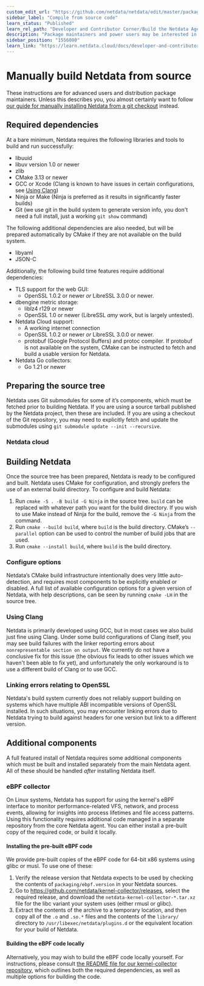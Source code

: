 ```yaml
---
custom_edit_url: "https://github.com/netdata/netdata/edit/master/packaging/installer/methods/source.md"
sidebar_label: "Compile from source code"
learn_status: "Published"
learn_rel_path: "Developer and Contributor Corner/Build the Netdata Agent Yourself"
description: "Package maintainers and power users may be interested in manually building Netdata from source without using any of our installation scripts."
sidebar_position: "1556080"
learn_link: "https://learn.netdata.cloud/docs/developer-and-contributor-corner/build-the-netdata-agent-yourself/compile-from-source-code"
---
```



# Manually build Netdata from source

These instructions are for advanced users and distribution package
maintainers. Unless this describes you, you almost certainly want
to follow [our guide for manually installing Netdata from a git
checkout](/docs/developer-and-contributor-corner/install-the-netdata-agent-from-a-git-checkout) instead.

## Required dependencies

At a bare minimum, Netdata requires the following libraries and tools
to build and run successfully:

-   libuuid
-   libuv version 1.0 or newer
-   zlib
-   CMake 3.13 or newer
-   GCC or Xcode (Clang is known to have issues in certain configurations, see [Using Clang](#using-clang))
-   Ninja or Make (Ninja is preferred as it results in significantly faster builds)
-   Git (we use git in the build system to generate version info, you don't need a full install, just a working `git show` command)

The following additional dependencies are also needed, but will be prepared automatically by CMake if they are not available on the build system.

-   libyaml
-   JSON-C

Additionally, the following build time features require additional dependencies:

-   TLS support for the web GUI:
    -   OpenSSL 1.0.2 or newer _or_ LibreSSL 3.0.0 or newer.
-   dbengine metric storage:
    -   liblz4 r129 or newer
    -   OpenSSL 1.0 or newer (LibreSSL _amy_ work, but is largely untested).
-   Netdata Cloud support:
    -   A working internet connection
    -   OpenSSL 1.0.2 or newer _or_ LibreSSL 3.0.0 or newer.
    -   protobuf (Google Protocol Buffers) and protoc compiler. If protobuf is not available on the system,
        CMake can be instructed to fetch and build a usable version for Netdata.
-   Netdata Go collectors:
    -   Go 1.21 or newer

## Preparing the source tree

Netdata uses Git submodules for some of it’s components, which must be fetched prior to building Netdata. If you
are using a source tarball published by the Netdata project, then these are included. If you are using a checkout
of the Git repository, you may need to explicitly fetch and update the submodules using `git submodule update
--init --recursive`.

### Netdata cloud

## Building Netdata

Once the source tree has been prepared, Netdata is ready to be configured
and built. Netdata uses CMake for configuration, and strongly prefers
the use of an external build directory. To configure and build Netdata:

1. Run `cmake -S . -B build -G Ninja` in the source tree. `build` can be replaced with whatever path you want for the build directory. If you wish to use Make instead of Ninja for the build, remove the `-G Ninja` from the command.
2. Run `cmake --build build`, where `build` is the build directory. CMake’s `--parallel` option can be used to control the number of build jobs that are used.
3. Run `cmake --install build`, where `build` is the build directory.

### Configure options

Netdata’s CMake build infrastructure intentionally does very little auto-detection, and requires most components
to be explicitly enabled or disabled. A full list of available configuration options for a given version of Netdata,
with help descriptions, can be seen by running `cmake -LH` in the source tree.

### Using Clang

Netdata is primarily developed using GCC, but in most cases we also
build just fine using Clang. Under some build configurations of Clang
itself, you may see build failures with the linker reporting errors
about `nonrepresentable section on output`. We currently do not have a
conclusive fix for this issue (the obvious fix leads to other issues which
we haven't been able to fix yet), and unfortunately the only workaround
is to use a different build of Clang or to use GCC.

### Linking errors relating to OpenSSL

Netdata's build system currently does not reliably support building
on systems which have multiple ABI incompatible versions of OpenSSL
installed. In such situations, you may encounter linking errors due to
Netdata trying to build against headers for one version but link to a
different version.

## Additional components

A full featured install of Netdata requires some additional components
which must be built and installed separately from the main Netdata
agent. All of these should be handled _after_ installing Netdata itself.

### eBPF collector

On Linux systems, Netdata has support for using the kernel's eBPF
interface to monitor performance-related VFS, network, and process events,
allowing for insights into process lifetimes and file access
patterns. Using this functionality requires additional code managed in
a separate repository from the core Netdata agent. You can either install
a pre-built copy of the required code, or build it locally.

#### Installing the pre-built eBPF code

We provide pre-built copies of the eBPF code for 64-bit x86 systems
using glibc or musl. To use one of these:

1.  Verify the release version that Netdata expects to be used by checking
    the contents of `packaging/ebpf.version` in your Netdata sources.
2.  Go to https://github.com/netdata/kernel-collector/releases, select the
    required release, and download the `netdata-kernel-collector-*.tar.xz`
    file for the libc variant your system uses (either rmusl or glibc).
3.  Extract the contents of the archive to a temporary location, and then
    copy all of the `.o` and `.so.*` files and the contents of the `library/`
    directory to `/usr/libexec/netdata/plugins.d` or the equivalent location
    for your build of Netdata.

#### Building the eBPF code locally

Alternatively, you may wish to build the eBPF code locally yourself. For
instructions, please consult [the README file for our kernel-collector
repository](https://github.com/netdata/kernel-collector/#readme),
which outlines both the required dependencies, as well as multiple
options for building the code.


